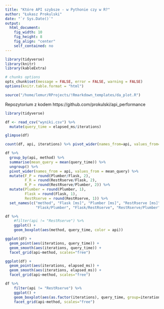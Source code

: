 ```yaml
---
title: "Które API szybsze - w Pythonie czy w R?"
author: "Łukasz Prokulski"
date: "`r Sys.Date()`"
output: 
  html_document: 
    fig_width: 10
    fig_height: 8
    fig_align: "center"
    self_contained: no
---
```


```r
library(tidyverse)
library(knitr)
library(kableExtra)

# chunks options
opts_chunk$set(message = FALSE, error = FALSE, warning = FALSE)
options(knitr.table.format = "html") 

source("/home/lemur/RProjects/!Rmarkdown_templates/da_plot.R")
```



Repozytorium z kodem https://github.com/prokulski/api_performance

```r
library(tidyverse)

df <- read_csv("wyniki.csv") %>%
  mutate(query_time = elapsed_ms/iterations)
```



```r
glimpse(df)
```


```r
count(df, api, iterations) %>% pivot_wider(names_from=api, values_from=n)
```

```r
df %>%
  group_by(api, method) %>%
  summarise(mean_query = mean(query_time)) %>%
  ungroup() %>%
  pivot_wider(names_from = api, values_from = mean_query) %>%
  mutate(F_P = round(Plumber/Flask, 2),
         F_R = round(RestRserve/Flask, 2),
         R_P = round(RestRserve/Plumber, 2)) %>%
  mutate(Plumber = round(Plumber, 1),
         Flask = round(Flask, 1),
         RestRserve = round(RestRserve, 1)) %>%
  set_names(c("method", "Flask [ms]", "Plumber [ms]", "RestRserve [ms]",
              "Flask/Plumber", "Flask/RestRserve", "RestRserve/Plumber"))
```


```r
df %>%
    #filter(api != "RestRserve") %>%
    ggplot() +
    geom_boxplot(aes(method, query_time, color = api))
```


```r
ggplot(df) +
  geom_point(aes(iterations, query_time)) +
  geom_smooth(aes(iterations, query_time)) +
  facet_grid(api~method, scales="free")
```


```r
ggplot(df) +
  geom_point(aes(iterations, elapsed_ms)) +
  geom_smooth(aes(iterations, elapsed_ms)) +
  facet_grid(api~method, scales="free")
```

```r
df %>%
    filter(api != "RestRserve") %>%
    ggplot() +
    geom_boxplot(aes(as.factor(iterations), query_time, group=iterations)) +
    facet_grid(api~method, scales="free")
```
